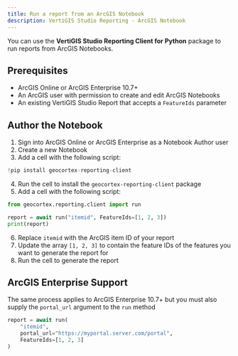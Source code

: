 ```yaml
---
title: Run a report from an ArcGIS Notebook
description: VertiGIS Studio Reporting - ArcGIS Notebook
---
```


You can use the **VertiGIS Studio Reporting Client for Python** package to run reports from ArcGIS Notebooks.

## Prerequisites

-   ArcGIS Online or ArcGIS Enterprise 10.7+
-   An ArcGIS user with permission to create and edit ArcGIS Notebooks
-   An existing VertiGIS Studio Report that accepts a `FeatureIds` parameter

## Author the Notebook

1. Sign into ArcGIS Online or ArcGIS Enterprise as a Notebook Author user
2. Create a new Notebook
3. Add a cell with the following script:

```py
!pip install geocortex-reporting-client
```

4. Run the cell to install the `geocortex-reporting-client` package
5. Add a cell with the following script:

```py
from geocortex.reporting.client import run

report = await run("itemid", FeatureIds=[1, 2, 3])
print(report)
```

6. Replace `itemid` with the ArcGIS item ID of your report
7. Update the array `[1, 2, 3]` to contain the feature IDs of the features you want to generate the report for
8. Run the cell to generate the report

## ArcGIS Enterprise Support

The same process applies to ArcGIS Enterprise 10.7+ but you must also supply the `portal_url` argument to the `run` method

```py
report = await run(
    "itemid",
    portal_url="https://myportal.server.com/portal",
    FeatureIds=[1, 2, 3]
)
```
